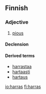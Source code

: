 ==Finnish==

===Adjective===
{{infl|fi|adjective|comparative|hartaampi|superlative|hartain}}

# [[pious]]

====Declension====
{{fi-decl-vieras|ha|rr|rt|a|a|}}

====Derived terms====
*[[harrastaa]]
*[[hartaasti]]
*[[hartaus]]

[[io:harras]]
[[fi:harras]]